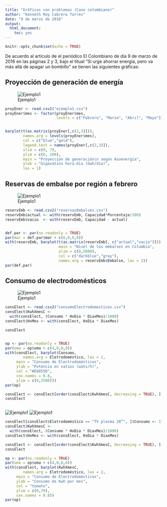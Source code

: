 ```yaml
---
title: "Gráficas con problemas (Caso colombiano)"
author: "Kenneth Roy Cabrera Torres"
date: "9 de marzo de 2016"
output: 
  html_document: 
    toc: yes
---
```


```r
knitr::opts_chunk$set(echo = TRUE)
```

De acuerdo al artículo de el periódico El Colombiano de día 9 de marzo de
2016 en las páginas 2 y 3, bajo el titual "Si urge ahorrar energía,
pero va más allá de apagar un bombillo" se tienen las siguientes gráficas:

## Proyección de generación de energía

![Ejemplo1](ejemplo1_.png)

```r
proyEner <- read.csv2("ejemplo1.csv")
proyEner$mes <- factor(proyEner$mes, 
                       levels = c("Febrero", "Marzo", "Abril", "Mayo"))


barplot(t(as.matrix(proyEner[,c(2,3)])),
        names.arg = levels(proyEner$mes),
        col = c("blue","gold"),
        legend.text = names(proyEner[,c(2,3)]),
        xlim = c(0, 7),
        ylim = c(0, 200), 
        main = "Proyección de generación\n según Asoenergía",
        ylab = "Gigavatios hora-dia (Gwh/día)",
        las = 1)
```

## Reservas de embalse por región a febrero 

![Ejemplo1](ejemplo2_.png)

```r
reservEmb <- read.csv2("reservasEmbalses.csv")
reservEmb$actual <- with(reservEmb, Capacidad*Porcentaje/100)
reservEmb$vacio  <- with(reservEmb, Capacidad - actual)


def.par <- par(no.readonly = TRUE)
par(mar = def.par$mar + c(6,0,0,0))
with(reservEmb, barplot(t(as.matrix(reservEmb[, c("actual","vacio")])),
                        main = "Nivel de los embalses en Colombia",
                        ylim = c(0,5000),
                        col = c("darkblue","gray"),
                        names.arg = reservEmb$Embalse, las = 2))
par(def.par)
```


## Consumo de electrodomésticos

![Ejemplo1](ejemplo3_.png)

```r
consElect <- read.csv2("consumoElectrodomesticos.csv")
consElect$KwhXmesC <-
  with(consElect, (Consumo * HxDia * DiaxMes)/1000)
consElect$HxMes <- with(consElect, HxDia * DiaxMes)

consElect


op <- par(no.readonly = TRUE)
par(oma = op$oma + c(4,0,0,0))
with(consElect, barplot(Consumo,
        names.arg = Eletrodoméstico, las = 2,
     main = "Consumo de Electrodomésticos",
     ylab = "Potencia en vatios (wats/h)",
     col = "#E8855D",
     cex.names = 0.8,
     ylim = c(0,3500)))
par(op)
```

```r

consElect <- consElect[order(consElect$KwhXmesC, decreasing = TRUE), ]
consElect



```

![Ejemplo1](consumoTVs.png)
![Ejemplo1](consumoTV2.png)


```r
consElect[consElect$Eletrodoméstico == "TV plasma 20”", ]$Consumo <- 175
consElect$KwhXmesC <-
  with(consElect, (Consumo * HxDia * DiaxMes)/1000)
consElect$HxMes <- with(consElect, HxDia * DiaxMes)

consElect <- consElect[order(consElect$KwhXmesC, decreasing = TRUE), ]
consElect
```




```r
op <- par(no.readonly = TRUE)
par(oma = op$oma + c(4,0,0,0))
with(consElect, barplot(KwhXmesC,
        names.arg = Eletrodoméstico, las = 2,
     main = "Consumo de Electrodomésticos",
     ylab = "Consumo de Kwh por mes",
     col = "tomato",
     ylim = c(0,70),
     cex.names = 0.8))
par(op)

```

